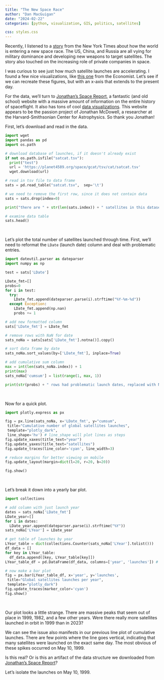 ```yaml
---
title: "The New Space Race"
author: "Dan MacGuigan"
date: "2024-02-22"
categories: [python, visualization, GIS, politics, satellites]

css: styles.css
---
```


Recently, I listened to a [story](https://www.nytimes.com/2024/02/28/podcasts/the-daily/us-russia-space.html) from the New York Times about how the world is entering a new space race. The US, China, and Russia are all vying for military dominance and developing new weapons to target satellites. The story also touched on the increasing role of private companies in space. 

I was curious to see just how much satellite launches are accelerating. I found a few nice visualizations, like [this one](https://www.economist.com/graphic-detail/2018/10/18/the-space-race-is-dominated-by-new-contenders) from the Economist. Let's see if we can recreate these figures, but with an x-axis that extends to the present day.

For the data, we'll turn to [Jonathan's Space Report](https://planet4589.org/), a fantastic (and old school) website with a massive amount of information on the entire history of spaceflight. It also has tons of cool [data visualizations](https://planet4589.org/space/stats/launches.html). This website appears to be the passion project of Jonathan McDowell, a researcher at the  Harvard-Smithsonian Center for Astrophysics. So thank you Jonathan!

First, let's download and read in the data.

```python
import wget
import pandas as pd
import os.path

# download database of launches, if it doesn't already exist
if not os.path.isfile("satcat.tsv"):
  print("test")
  url = 'https://planet4589.org/space/gcat/tsv/cat/satcat.tsv'
  wget.download(url)

# read in tsv file to data frame
sats = pd.read_table("satcat.tsv",  sep='\t')

# we need to remove the first row, since it does not contain data
sats = sats.drop(index=0)

print("there are " + str(len(sats.index)) + " satellites in this dataset")

# examine data table
sats.head()
```
<br/>

Let's plot the total number of satellites launched through time. First, we'll need to reformat the `LDate` (launch date) column and deal with problematic entries.

```python
import dateutil.parser as dateparser
import numpy as np

test = sats['LDate']

LDate_fmt=[]
probs=0
for i in test:
  try:
    LDate_fmt.append(dateparser.parse(i).strftime("%Y-%m-%d"))
  except Exception:
    LDate_fmt.append(np.nan)
    probs += 1

# add new formatted column
sats['LDate_fmt'] = LDate_fmt

# remove rows with NaN for date
sats_noNa = sats[sats['LDate_fmt'].notna()].copy()

# sort data frame by date
sats_noNa.sort_values(by=['LDate_fmt'], inplace=True)

# add cumulative sum column
max = int(len(sats_noNa.index)) + 1
print(max)
sats_noNa['cumsum'] = list(range(1, max, 1))

print(str(probs) + " rows had problematic launch dates, replaced with NaN")
```
<br/>

Now for a quick plot.

```python
import plotly.express as px

fig = px.line(sats_noNa, x='LDate_fmt', y="cumsum",
 title="Cumulative number of global satellites launches",
 template="plotly_dark",
 line_shape='hv') # line_shape will plot lines as steps
fig.update_xaxes(title_text="year")
fig.update_yaxes(title_text="satellites")
fig.update_traces(line_color='cyan', line_width=3)

# reduce margins for better viewing on mobile
fig.update_layout(margin=dict(l=20, r=20, b=20))

fig.show()
```
<br/>

Let's break it down into a yearly bar plot.

```python
import collections

# add column with just launch year
dates = sats_noNa['LDate_fmt']
LDate_year=[]
for i in dates:
  LDate_year.append(dateparser.parse(i).strftime("%Y"))
sats_noNa['LYear'] = LDate_year

# get table of launches by year
LYear_table = dict(collections.Counter(sats_noNa['LYear'].tolist()))
df_data = []
for key in LYear_table:
  df_data.append([key, LYear_table[key]])
LYear_table_df = pd.DataFrame(df_data, columns=['year', 'launches']) # convert lists to dataframe

# now make a bar plot
fig = px.bar(LYear_table_df, x='year', y='launches',
 title="Global satellites launches per year",
 template="plotly_dark")
fig.update_traces(marker_color='cyan')
fig.show()
```
<br/>

Our plot looks a little strange. There are massive peaks that seem out of place in 1999, 1982, and a few other years. Were there really more satellites launched in orbit in 1999 than in 2023?

We can see the issue also manifests in our previous line plot of cumulative launches. There are few points where the line goes vertical, indicating that many satellites were launched on the exact same day. The most obvious of these spikes occurred on May 10, 1999. 

Is this real? Or is this an artifact of the data structure we downloaded from [Jonathan's Space Report](https://planet4589.org/)?

Let's isolate the launches on May 10, 1999.

```python

```
